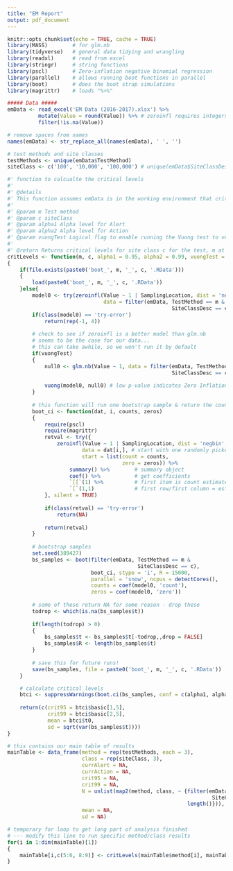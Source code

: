 ```yaml
---
title: "EM Report"
output: pdf_document
---
```


```r
knitr::opts_chunk$set(echo = TRUE, cache = TRUE)
library(MASS)        # for glm.nb
library(tidyverse)   # general data tidying and wrangling
library(readxl)      # read from excel
library(stringr)     # string functions
library(pscl)        # Zero-inflation negative binomial regression
library(parallel)    # allows running boot functions in parallel
library(boot)        # does the boot strap simulations
library(magrittr)    # loads "%>%"

##### Data #####
emData <- read_excel('EM Data (2016-2017).xlsx') %>%
          mutate(Value = round(Value)) %>% # zeroinfl requires integers for Value - might be on a different scale
          filter(!is.na(Value))

# remove spaces from names
names(emData) <- str_replace_all(names(emData), ' ', '')

# test methods and site classes
testMethods <- unique(emData$TestMethod)
siteClass <- c('100', '10,000', '100,000') # unique(emData$SiteClassDesc)
```


```r
#' function to calcualte the critical levels
#'
#' @details
#' This function assumes emData is in the working environment that critLevels() is called from.
#'
#' @param m Test method
#' @param c siteClass
#' @param alpha1 Alpha level for Alert
#' @param alpha2 Alpha level for Action
#' @param vuongTest Logical flag to enable running the Vuong test to verify that the zero-invlated model is better than standard negative binomial regression
#' 
#' @return Returns critical levels for site class c for the test, m at two levels: alpha1 and alpha2.
critLevels <- function(m, c, alpha1 = 0.95, alpha2 = 0.99, vuongTest = FALSE)
{
    if(file.exists(paste0('boot_', m, '_', c, '.RData')))
    {
        load(paste0('boot_', m, '_', c, '.RData'))
    }else{
        model0 <- try(zeroinfl(Value ~ 1 | SamplingLocation, dist = 'negbin',
                               data = filter(emData, TestMethod == m &
                                                     SiteClassDesc == c)))
        if(class(model0) == 'try-error')
            return(rep(-1, 4))
    
        # check to see if zeroinfl is a better model than glm.nb
        # seems to be the case for our data...
        # this can take awhile, so we won't run it by default
        if(vuongTest)
        {
            null0 <- glm.nb(Value ~ 1, data = filter(emData, TestMethod == m &
                                                     SiteClassDesc == c))
    
            vuong(model0, null0) # low p-value indicates Zero Inflation model is better
        }
    
        # this function will run one bootstrap sample & return the count statistic
        boot_ci <- function(dat, i, counts, zeros)
        {
            require(pscl)
            require(magrittr)
            retval <- try({
                zeroinfl(Value ~ 1 | SamplingLocation, dist = 'negbin',
                        data = dat[i,], # start with one randomly picked row
                        start = list(count = counts,
                                     zero = zeros)) %>%
                    summary() %>%        # summary object
                    coef() %>%           # get coefficients
                    `[[`(1) %>%          # first item is count estimates
                    `[`(1,1)             # first row/first column = estimate
            }, silent = TRUE)
        
            if(class(retval) == 'try-error')
                return(NA)
        
            return(retval)
        }
    
        # bootstrap samples
        set.seed(389427)
        bs_samples <- boot(filter(emData, TestMethod == m &
                                          SiteClassDesc == c),
                           boot_ci, stype = 'i', R = 15000, 
                           parallel = 'snow', ncpus = detectCores(),
                           counts = coef(model0, 'count'),
                           zeros = coef(model0, 'zero'))
        
        # some of these return NA for some reason - drop these
        todrop <- which(is.na(bs_samples$t))
        
        if(length(todrop) > 0)
        {
            bs_samples$t <- bs_samples$t[-todrop,,drop = FALSE]
            bs_samples$R <- length(bs_samples$t)
        }
        
        # save this for future runs!
        save(bs_samples, file = paste0('boot_', m, '_', c, '.RData'))
    }

    # calculate critical levels
    btci <- suppressWarnings(boot.ci(bs_samples, conf = c(alpha1, alpha2)))
    
    return(c(crit95 = btci$basic[1,5],
             crit99 = btci$basic[2,5],
             mean = btci$t0,
             sd = sqrt(var(bs_samples$t))))
}

# this contains our main table of results
mainTable <- data_frame(method = rep(testMethods, each = 3),
                        class = rep(siteClass, 3),
                        currAlert = NA,
                        currAction = NA,
                        crit95 = NA,
                        crit99 = NA,
                        N = unlist(map2(method, class, ~ {filter(emData, TestMethod == .x &
                                                                  SiteClassDesc == .y)$Value %>%
                                                          length()})),
                        mean = NA,
                        sd = NA)

# temporary for loop to get long part of analysis finished
# --- modify this line to run specific method/class results
for(i in 1:dim(mainTable)[1])
{
    mainTable[i,c(5:6, 8:9)] <- critLevels(mainTable$method[i], mainTable$class[i])
}
```
